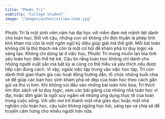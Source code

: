 ```yaml
---
title: "Phước Trí"
subtitle: "College Student"
image: "/images/author/nilima-nike.jpg"
---
```


Phước Trí là một sinh viên năm hai đại học với niềm đam mê mãnh liệt dành cho toán học. Đối với cậu, những con số không chỉ đơn thuần là phép tính khô khan mà còn là một ngôn ngữ kỳ diệu giúp giải mã thế giới. Mỗi bài toán không chỉ là thử thách mà còn là một cơ hội để khám phá tư duy logic và sáng tạo.
Không chỉ dừng lại ở việc học, Phước Trí mong muốn lan tỏa tình yêu toán học đến thế hệ trẻ. Cậu tin rằng toán học không chỉ dành cho những người xuất sắc mà bất kỳ ai cũng có thể hiểu và yêu thích nếu được tiếp cận đúng cách. Vì vậy, ngoài việc tập trung vào việc học tập, Trí còn dành thời gian tham gia các hoạt động hướng dẫn, tổ chức những buổi chia sẻ để giúp các bạn học sinh khám phá vẻ đẹp của toán học theo cách gần gũi và thú vị hơn.
Khi không vùi đầu vào những bài toán hóc búa, Trí thích tìm đọc sách về tư duy logic, xem các bài giảng của những nhà toán học vĩ đại, hoặc đơn giản là ngồi suy ngẫm về những ứng dụng thực tế của toán trong cuộc sống. Với ước mơ trở thành một nhà giáo dục hoặc một nhà nghiên cứu toán học, cậu luôn không ngừng học hỏi, sáng tạo và chia sẻ để truyền cảm hứng cho nhiều người hơn nữa.
